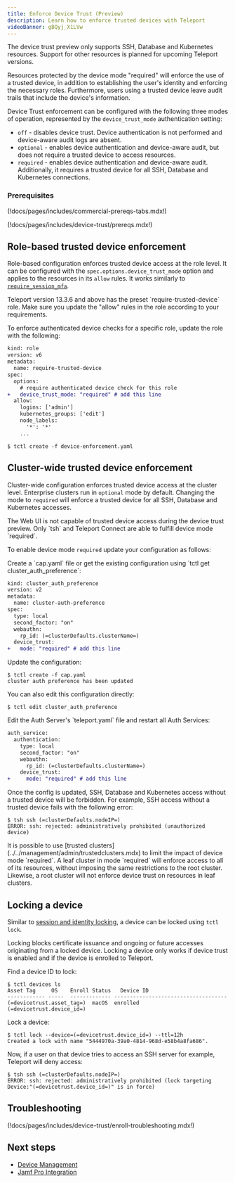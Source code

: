 ```yaml
---
title: Enforce Device Trust (Preview)
description: Learn how to enforce trusted devices with Teleport
videoBanner: gBQyj_X1LVw
---
```


<Admonition type="warning" title="Preview Note: Supported Resources">
The device trust preview only supports SSH, Database and Kubernetes resources.
Support for other resources is planned for upcoming Teleport versions.
</Admonition>

Resources protected by the device mode "required" will enforce the use of a
trusted device, in addition to establishing the user's identity and enforcing
the necessary roles. Furthermore, users using a trusted device leave audit
trails that include the device's information.

Device Trust enforcement can be configured with the following three modes of operation, represented
by the `device_trust_mode` authentication setting:

- `off` - disables device trust. Device authentication is not performed and
  device-aware audit logs are absent.
- `optional` - enables device authentication and device-aware audit, but does
  not require a trusted device to access resources.
- `required` - enables device authentication and device-aware audit.
  Additionally, it requires a trusted device for all SSH, Database and
  Kubernetes connections.

### Prerequisites
(!docs/pages/includes/commercial-prereqs-tabs.mdx!)

(!docs/pages/includes/device-trust/prereqs.mdx!)

## Role-based trusted device enforcement

Role-based configuration enforces trusted device access at the role level. It
can be configured with the `spec.options.device_trust_mode` option and
applies to the resources in its `allow` rules. It
works similarly to [`require_session_mfa`](../guides/per-session-mfa.mdx).

<Admonition type="tip" title="v13.3.6+">
  Teleport version 13.3.6 and above has the preset `require-trusted-device` role.
  Make sure you update the "allow" rules in the role according to your requirements.
</Admonition>

To enforce authenticated device checks for a specific role, update the role with
the following:

```diff
kind: role
version: v6
metadata:
  name: require-trusted-device
spec:
  options:
    # require authenticated device check for this role
+   device_trust_mode: "required" # add this line
  allow:
    logins: ['admin']
    kubernetes_groups: ['edit']
    node_labels:
      '*': '*'
    ...

```

```code
$ tctl create -f device-enforcement.yaml
```

## Cluster-wide trusted device enforcement

Cluster-wide configuration enforces trusted device access at the cluster level.
Enterprise clusters run in `optional` mode by default. Changing the mode to
`required` will enforce a trusted device for all SSH, Database and Kubernetes
accesses.

<Admonition type="warning" title="Web UI">
The Web UI is not capable of trusted device access during the device trust
preview. Only `tsh` and Teleport Connect are able to fulfill device mode
`required`.
</Admonition>

To enable device mode `required` update your configuration as follows:

<Tabs dropDownCaption="Teleport Deployment">
<TabItem label="Dynamic Resources" options="Self-Hosted,Teleport Enterprise Cloud" >
Create a `cap.yaml` file or get the existing configuration using
`tctl get cluster_auth_preference`:

```diff
kind: cluster_auth_preference
version: v2
metadata:
  name: cluster-auth-preference
spec:
  type: local
  second_factor: "on"
  webauthn:
    rp_id: (=clusterDefaults.clusterName=)
  device_trust:
+   mode: "required" # add this line
```

Update the configuration:

```code
$ tctl create -f cap.yaml
cluster auth preference has been updated
```

You can also edit this configuration directly:

```code
$ tctl edit cluster_auth_preference
```

</TabItem>
<TabItem label="Static Config" options="Self-Hosted">
Edit the Auth Server's `teleport.yaml` file and restart all Auth Services:

```diff
auth_service:
  authentication:
    type: local
    second_factor: "on"
    webauthn:
      rp_id: (=clusterDefaults.clusterName=)
    device_trust:
+     mode: "required" # add this line
```

</TabItem>
</Tabs>

Once the config is updated, SSH, Database and Kubernetes access without a trusted device will be forbidden.
For example, SSH access without a trusted device fails with the following error:

```code
$ tsh ssh (=clusterDefaults.nodeIP=)
ERROR: ssh: rejected: administratively prohibited (unauthorized device)
```

<Admonition type="tip" title="Trusted Clusters">
It is possible to use [trusted
clusters](../../management/admin/trustedclusters.mdx) to limit the impact of
device mode `required`. A leaf cluster in mode `required` will enforce access to
all of its resources, without imposing the same restrictions to the root
cluster. Likewise, a root cluster will not enforce device trust on resources in
leaf clusters.
</Admonition>

## Locking a device

Similar to [session and identity locking](../guides/locking.mdx), a device can
be locked using `tctl lock`.

Locking blocks certificate issuance and ongoing or future accesses originating
from a locked device. Locking a device only works if device trust is enabled and
if the device is enrolled to Teleport.

Find a device ID to lock:

```code
$ tctl devices ls
Asset Tag     OS    Enroll Status   Device ID
------------ -----  ------------- ------------------------------------
(=devicetrust.asset_tag=)  macOS  enrolled     (=devicetrust.device_id=)
```

Lock a device:

```code
$ tctl lock --device=(=devicetrust.device_id=) --ttl=12h
Created a lock with name "5444970a-39a0-4814-968d-e58b4a8fa686".
```

Now, if a user on that device tries to access an SSH server for example,
Teleport will deny access:

```code
$ tsh ssh (=clusterDefaults.nodeIP=)
ERROR: ssh: rejected: administratively prohibited (lock targeting Device:"(=devicetrust.device_id=)" is in force)
```

## Troubleshooting

(!docs/pages/includes/device-trust/enroll-troubleshooting.mdx!)

## Next steps
- [Device Management](./device-management.mdx)
- [Jamf Pro Integration](./jamf-integration.mdx)